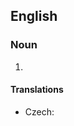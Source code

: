 {{also|eye-drops|eye drops}}

==English==

===Noun===
{{head|en|noun plural form}}

# {{plural of|eyedrop|lang=en}}

====Translations====
{{trans-top|medicine for eyes}}
* Czech: {{t|cs|oční kapky|f-p}}
{{trans-mid}}
{{trans-bottom}}